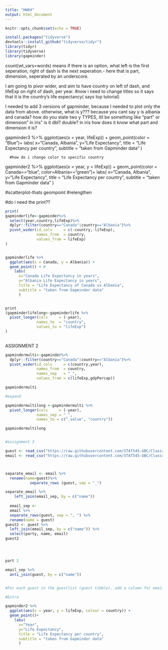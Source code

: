 ```yaml
---
title: "HW04"
output: html_document
---
```


```r
knitr::opts_chunk$set(echo = TRUE)
```

```r
install.packages("tidyverse")
devtools::install_github("tidyverse/tidyr")
library(tidyr)
library(tidyverse)
library(gapminder)
```

count(wt_vars=words) means if there is an option, what 
left is the first seperation, right of dash is the next seperation.- here that is part, dimension, seperated by an underscore.


I am going to pivor wider, and aim to have country on left of dash, and lifeExp on right of dash, per year. 
#now i need to change titles so it says that it is the country's life expectancy( says top tutorial)





I needed to add 3 versions of gapminder, because I needed to plot only the data from above. otherwise, what is y??? because you cant say y is albania and canada? how do you state two y TYPES, itll be something like "part" or dimension" in iris"
is it dbl? double? in iris how does it know what part and dimension it is?

gapminder3 %>% 
    ggplot(aes(x = year, lifeExp)) + 
  geom_point(color = "Blue")+
    labs(
      x="Canada, Albania",
      y="Life Expectancy",
      title = "Life Expectancy per country",
      subtitle = "taken from Gapminder data"
      )
      
      #how do i change color to specific country
gapminder2 %>% 
  ggplot(aes(x = year, y = lifeExp)) + 
  geom_point(color = Canada=="blue", color=Albania=="green")+
    labs(
      x="Canada, Albania",
      y="Life Expectancy",
      title = "Life Expectancy per country",
      subtitle = "taken from Gapminder data"
      )      
      
#scatterplot-thats geompoint
#relengthen

#do i need the print??

```r
print(
gapminderlife<-gapminder%>%
  select(year,country,lifeExp)%>%
  dplyr::filter(country=="Canada"|country=="Albania")%>% 
  pivot_wider(id_cols     = c(-country,-lifeExp),
              names_from  = country, 
              values_from = lifeExp)
)


gapminderlife %>% 
  ggplot(aes(x = Canada, y = Albania)) + 
  geom_point() + # 
    labs(
      x="Canada Life Expectancy in years",
      y="Albania Life Expectancy in years",
      title = "Life Expectancy of Canada vs Albania",
      subtitle = "taken from Gapminder data"
      ) 


print
(gapminderlifelong<-gapminderlife %>% 
  pivot_longer(cols     = (-year),
              names_to  = "country", 
              values_to = "lifeExp") 
)
  

```
ASSIGNMENT 2

```r
gapmindermulti<-gapminder%>%
  dplyr::filter(country=="Canada"|country=="Albania")%>% 
  pivot_wider(id_cols     = c(country,year),
              names_from  = country, 
              names_sep   = "_",
              values_from = c(lifeExp,gdpPercap))

gapmindermulti

#expand

gapmindermultilong <-gapmindermulti %>% 
  pivot_longer(cols     = (-year),
              names_sep = "_", 
              names_to = c(".value", "country"))

gapmindermultilong  

```
```r



```
```r
#assignment 3

guest <- read_csv("https://raw.githubusercontent.com/STAT545-UBC/Classroom/master/data/wedding/attend.csv")
email <- read_csv("https://raw.githubusercontent.com/STAT545-UBC/Classroom/master/data/wedding/emails.csv")



separate_email <- email %>%
  rename(name=guest)%>%
           separate_rows (guest, sep = "_")

separate_email %>% 
    left_join(email_sep, by = c("name"))
  
  email_sep <- 
  email %>% 
  separate_rows(guest, sep = ", ") %>%
  rename(name = guest)
guest2 <- guest %>%
  left_join(email_sep, by = c("name")) %>%
  select(party, name, email)
guest2




part 2

email_sep %>%
  anti_join(guest, by = c("name"))


#For each guest in the guestlist (guest tibble), add a column for email address, which can be found in the email tibble .
```
```r

#Extra

gapminder2 %>% 
  ggplot(aes(x = year, y = lifeExp, colour = country)) + 
  geom_point()+
    labs(
      x="Year",
      y="Life Expectancy",
      title = "Life Expectancy per country",
      subtitle = "taken from Gapminder data"
      )    
```


